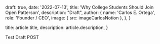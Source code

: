 
  draft: true,
  date: '2022-07-13',
  title: 'Why College Students Should Join Open Patterson',
  description: "Draft",
  author: {
    name: 'Carlos E. Ortega',
    role: 'Founder / CEO',
    image: { src: imageCarlosNotion },
  },
}

  title: article.title,
  description: article.description,
}

Test Draft POST